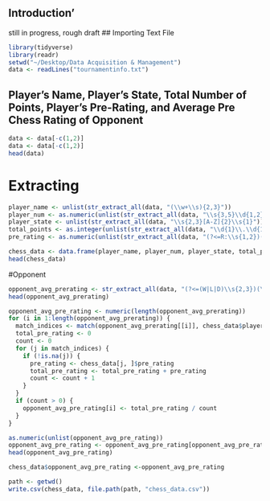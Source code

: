 ## Introduction'
still in progress, rough draft
## Importing Text File
```r
library(tidyverse)
library(readr)
setwd("~/Desktop/Data Acquisition & Management")
data <- readLines("tournamentinfo.txt")
```

## Player’s Name, Player’s State, Total Number of Points, Player’s Pre-Rating, and Average Pre Chess Rating of Opponent
```r
data <- data[-c(1,2)]
data <- data[-c(1,2)]
head(data)
```
# Extracting
```r
player_name <- unlist(str_extract_all(data, "(\\w+\\s){2,3}"))
player_num <- as.numeric(unlist(str_extract_all(data, "\\s{3,5}\\d{1,2}\\s")))
player_state <- unlist(str_extract_all(data, "\\s{2,3}[A-Z]{2}\\s{1}"))
total_points <- as.integer(unlist(str_extract_all(data, "\\d{1}\\.\\d{1}")))
pre_rating <- as.numeric(unlist(str_extract_all(data, "(?<=R:\\s{1,2})(\\d{3,4}\\s)|(\\d{3,4}(?=P\\d{1,2}\\s*-))")))
```



```r
chess_data <- data.frame(player_name, player_num, player_state, total_points, pre_rating)
head(chess_data)
```
#Opponent

```r
opponent_avg_prerating <- str_extract_all(data, "(?<=(W|L|D)\\s{2,3})(\\d{1,2})")
head(opponent_avg_prerating)

```



```r
opponent_avg_pre_rating <- numeric(length(opponent_avg_prerating))
for (i in 1:length(opponent_avg_prerating)) {
  match_indices <- match(opponent_avg_prerating[[i]], chess_data$player_num)
  total_pre_rating <- 0
  count <- 0
  for (j in match_indices) {
    if (!is.na(j)) {
      pre_rating <- chess_data[j, ]$pre_rating
      total_pre_rating <- total_pre_rating + pre_rating
      count <- count + 1
    }
  }
  if (count > 0) {
    opponent_avg_pre_rating[i] <- total_pre_rating / count
  }
}

as.numeric(unlist(opponent_avg_pre_rating))
opponent_avg_pre_rating <- opponent_avg_pre_rating[opponent_avg_pre_rating != 0.00]
head(opponent_avg_pre_rating)

chess_data$opponent_avg_pre_rating <-opponent_avg_pre_rating


```


```r
path <- getwd()
write.csv(chess_data, file.path(path, "chess_data.csv"))
```


